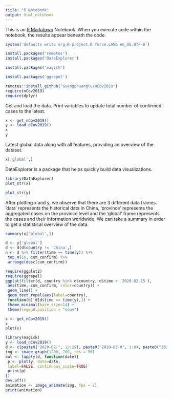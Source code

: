 ```yaml
---
title: "R Notebook"
output: html_notebook
---
```


This is an [R Markdown](http://rmarkdown.rstudio.com) Notebook. When you execute code within the notebook, the results appear beneath the code. 
```r
system('defaults write org.R-project.R force.LANG en_US.UTF-8')
```


```r
install.packages('remotes')
install.packages('DataExplorer')
```
```r
install.packages('magick')
```


```r
install.packages('ggrepel')
```


```r
remotes::install_github("GuangchuangYu/nCov2019")
require(nCov2019)
require(dplyr)
```
Get and load the data.
Print variables to update total number of confirmed cases to the latest.

```r
x <- get_nCov2019()
y <- load_nCov2019()
x
y
```
Latest global data along with all features, providing an overview of the dataset.

```r
x['global',]
```
DataExplorer is a package that helps quickly build data visualizations.

```r
library(DataExplorer)
plot_str(x)
```

```r
plot_str(y)
```
After plotting x and y, we observe that there are 3 different data frames. 'data' represents the historical data in China, 'province' represents the aggregated cases on the province level and the 'global' frame represents the cases and their information worldwide.
We can take a summary in order to get a statistical overview of the data.

```r
summary(x['global',])
```

```r
d <- y['global']
d <- d[d$country != 'China',]
n <- d %>% filter(time == time(y)) %>%
 top_n(10, cum_confirm) %>%
 arrange(desc(cum_confirm))

require(ggplot2)
require(ggrepel)
ggplot(filter(d, country %in% n$country, d$time > '2020-02-15'),
 aes(time, cum_confirm, color=country)) +
 geom_line() +
 geom_text_repel(aes(label=country),
 function(d) d[d$time == time(y),]) +
 theme_minimal(base_size=14) +
 theme(legend.position = "none")
```


```r
x <- get_nCov2019()
x
plot(x)
```

```r
library(magick)
y <- load_nCov2019()
d <- c(paste0("2020-02-", 12:29), paste0("2020-03-0", 1:9), paste0("2020-03-1", 0:5))
img <- image_graph(1200, 700, res = 96)
out <- lapply(d, function(date){
 p <- plot(y, date=date,
 label=FALSE, continuous_scale=TRUE)
 print(p)
})
dev.off()
animation <- image_animate(img, fps = 2)
print(animation)
```





